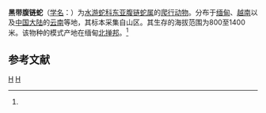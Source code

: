 {{Speciesbox 
| taxon = Hebius bitaeniata
| binomial_authority = (Wall, 1925)<ref name='id4573'>{{cite web| url =http://www.bioinfo.cn/db05/BjdwSpecies.php?action=view&id=4573| title =黑带腹链蛇| work =《中国动物物种编目数据库》| publisher =中国科学院微生物研究所| author =中国科学院动物研究所| accessdate =2009-04-11| deadurl =yes| archiveurl =https://web.archive.org/web/20160305053916/http://www.bioinfo.cn/db05/BjdwSpecies.php?action=view&id=4573| archivedate =2016-03-05}}</ref>
|synonyms =*''Amphiesma bitaeniata''
}}

'''黑带腹链蛇'''（[[学名|学名]]：{{lang|la|''Hebius bitaeniata''}}）为[[水游蛇科|水游蛇科]][[东亚腹链蛇属|东亚腹链蛇属]]的[[爬行动物|爬行动物]]。分布于[[缅甸|缅甸]]、[[越南|越南]]以及[[中国大陆|中国大陆]]的[[云南|云南]]等地，其标本采集自山区。其生存的海拔范围为800至1400米。该物种的模式产地在缅甸[[北掸邦|北掸邦]]。<ref name='id4573'/>

== 参考文献 ==
{{reflist}}

{{taxonbar}}

[[Category:东亚腹链蛇属|H]]
[[Category:1925年描述的动物|H]]